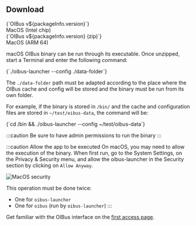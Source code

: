 
## Download
<div style={{ display: "flex", justifyContent: "space-around" }}>
  <DownloadButton
    link={`https://github.com/OptimistikSAS/OIBus/releases/download/v${packageInfo.version}/oibus-macos_x64-v${packageInfo.version}.zip`}>
    <div>
      <div>{`OIBus v${packageInfo.version}`}</div>
      <div>MacOS (Intel chip)</div>
    </div>
  </DownloadButton>
  <DownloadButton link={`https://github.com/OptimistikSAS/OIBus/releases/download/v${packageInfo.version}/oibus-macos_arm64-v${packageInfo.version}.zip`}>
    <div>
      <div>{`OIBus v${packageInfo.version} (zip)`}</div>
      <div>MacOS (ARM 64)</div>
    </div>
  </DownloadButton>
</div>

macOS OIBus binary can be run through its executable. Once unzipped, start a Terminal and enter the following command:

<CodeBlock>
  {`./oibus-launcher --config ./data-folder`}
</CodeBlock>

The `./data-folder` path must be adapted according to the place where the OIBus cache and config will be stored and the binary
must be run from its own folder.

For example, if the binary is stored in `/bin/` and the cache and configuration files are stored in
`~/test/oibus-data`, the command will be:

<CodeBlock>
  {`cd /bin && ./oibus-launcher --config ~/test/oibus-data`}
</CodeBlock>

:::caution
Be sure to have admin permissions to run the binary
:::

:::caution Allow the app to be executed
On macOS, you may need to allow the execution of the binary. When first run, go to the System Settings, on the Privacy &
Security menu, and allow the oibus-launcher in the Security section by clicking on `Allow Anyway`.

<div style={{textAlign: 'center'}}>

  ![MacOS security](../../../static/img/guide/installation/macos-security.png)

</div>

This operation must be done twice:
- One for `oibus-launcher`
- One for `oibus` (run by `oibus-launcher`)
:::


Get familiar with the OIBus interface on the [first access page](./first-access.mdx).